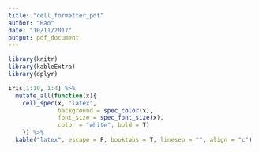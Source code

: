 ```yaml
---
title: "cell_formatter_pdf"
author: "Hao"
date: "10/11/2017"
output: pdf_document
---
```


```r
library(knitr)
library(kableExtra)
library(dplyr)
```

```r
iris[1:10, 1:4] %>%
  mutate_all(function(x){
    cell_spec(x, "latex", 
              background = spec_color(x), 
              font_size = spec_font_size(x),
              color = "white", bold = T)
    }) %>%
  kable("latex", escape = F, booktabs = T, linesep = "", align = "c") 
```
